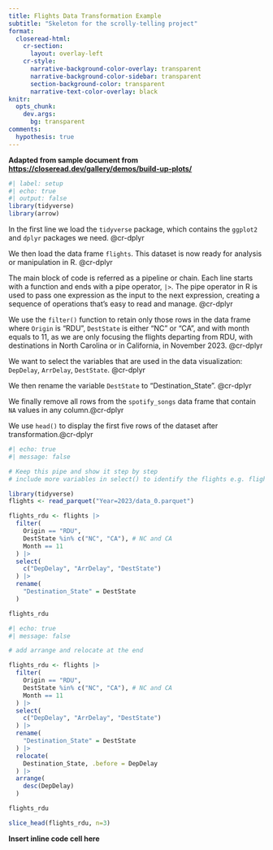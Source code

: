 ```yaml
---
title: Flights Data Transformation Example
subtitle: "Skeleton for the scrolly-telling project"
format:
  closeread-html:
    cr-section:
      layout: overlay-left
    cr-style:
      narrative-background-color-overlay: transparent
      narrative-background-color-sidebar: transparent
      section-background-color: transparent
      narrative-text-color-overlay: black
knitr:
  opts_chunk: 
    dev.args:
      bg: transparent
comments:
  hypothesis: true
---
```


**Adapted from sample document from <https://closeread.dev/gallery/demos/build-up-plots/>**

```r
#| label: setup
#| echo: true
#| output: false
library(tidyverse)
library(arrow)
```

::::{.cr-section}

In the first line we load the `tidyverse` package, which contains the `ggplot2` and `dplyr` packages we need. [@cr-dplyr]{highlight="1"}

We then load the data frame `flights`. This dataset is now ready for analysis or manipulation in R. [@cr-dplyr]{highlight="2"}

The main block of code is referred as a pipeline or chain. Each line starts with a function and ends with a pipe operator, `|>`. The pipe operator in R is used to pass one expression as the input to the next expression, creating a sequence of operations that's easy to read and manage.  [@cr-dplyr]{highlight="4-16"}

We use the `filter()` function to retain only those rows in the data frame where `Origin` is "RDU", `DestState` is either "NC" or "CA", and with month equals to 11, as we are only focusing the flights departing from RDU, with destinations in North Carolina or in California, in November 2023. [@cr-dplyr]{highlight="5-9"}

We want to select the variables that are used in the data visualization: `DepDelay`, `ArrDelay`, `DestState`. [@cr-dplyr]{highlight="10-12"}

We then rename the variable `DestState` to "Destination_State". [@cr-dplyr]{highlight="13-15"}

We finally remove all rows from the `spotify_songs` data frame that contain `NA` values in any column.[@cr-dplyr]{highlight="16"}

We use `head()` to display the first five rows of the dataset after transformation.[@cr-dplyr]{highlight="17"}

:::{#cr-dplyr}
```r
#| echo: true
#| message: false

# Keep this pipe and show it step by step
# include more variables in select() to identify the flights e.g. flight number, date, destination cities

library(tidyverse)
flights <- read_parquet("Year=2023/data_0.parquet")

flights_rdu <- flights |>
  filter(
    Origin == "RDU",
    DestState %in% c("NC", "CA"), # NC and CA
    Month == 11
  ) |>
  select(
    c("DepDelay", "ArrDelay", "DestState")
  ) |>
  rename(
    "Destination_State" = DestState
  )

flights_rdu
```
:::

:::{cr-arrange}
```r
#| echo: true
#| message: false

# add arrange and relocate at the end

flights_rdu <- flights |>
  filter(
    Origin == "RDU",
    DestState %in% c("NC", "CA"), # NC and CA
    Month == 11
  ) |>
  select(
    c("DepDelay", "ArrDelay", "DestState")
  ) |>
  rename(
    "Destination_State" = DestState
  ) |>
  relocate(
    Destination_State, .before = DepDelay
  ) |>
  arrange(
    desc(DepDelay)
  )

flights_rdu
```
:::

:::{cr-slice}
```r
slice_head(flights_rdu, n=3)
```
:::
::::

**Insert inline code cell here**